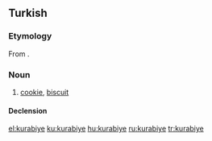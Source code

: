 ==Turkish==

===Etymology===
From {{etyl|ar|tr}}.

===Noun===
{{head|tr|noun}}

# [[cookie]], [[biscuit]]

====Declension====

{{tr-decl-noun
| kurabiye | kurabiyeler
| kurabiyeyi | kurabiyeleri
| kurabiyeye | kurabiyelere
| kurabiyede | kurabiyelerde
| kurabiyeden | kurabiyelerden
| kurabiyenin | kurabiyelerin
}}

[[el:kurabiye]]
[[ku:kurabiye]]
[[hu:kurabiye]]
[[ru:kurabiye]]
[[tr:kurabiye]]